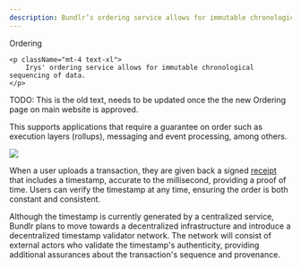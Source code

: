 ```yaml
---
description: Bundlr’s ordering service allows for immutable chronological sequencing of data
---
```



<div className="flex flex-col mt-5">
	<div className="flex items-end">
    	<div className=""><Heading level={1}>Ordering</Heading></div>
    </div>

    <p className="mt-4 text-xl">
    	Irys' ordering service allows for immutable chronological sequencing of data.
    </p>

</div>

TODO: This is the old text, needs to be updated once the the new Ordering page on main website is approved.

This supports applications that require a guarantee on order such as execution layers (rollups),
messaging and event processing, among others.

<img className="mt-5 w-2/3 rounded-lg" src="/img/overview/irys-ordering.png" />

When a user uploads a transaction, they are given back a signed [receipt](/learn/receipts) that includes a timestamp, accurate to the millisecond, providing a proof of time. Users can verify the timestamp at any time, ensuring the order is both constant and consistent.

Although the timestamp is currently generated by a centralized service, Bundlr plans to move towards a decentralized infrastructure and introduce a decentralized timestamp validator network. The network will consist of external actors who validate the timestamp's authenticity, providing additional assurances about the transaction's sequence and provenance.
